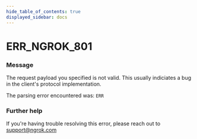 ```yaml
---
hide_table_of_contents: true
displayed_sidebar: docs
---
```



# ERR_NGROK_801

### Message

The request payload you specified is not valid.
This usually indiciates a bug in the client's protocol implementation.

The parsing error encountered was:
`ERR`

<ErrorDetails error="err_ngrok_801" />

### Further help

If you're having trouble resolving this error, please reach out to [support@ngrok.com](mailto:support@ngrok.com?subject=Help%20with%20ERR_NGROK_801)

